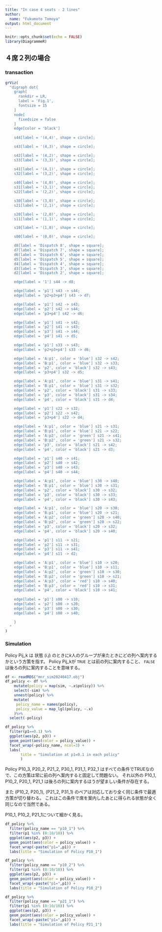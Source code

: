 ```yaml
---
title: "In case 4 seats - 2 lines"
author:
  name: "Fukumoto Tomoya"
output: html_document
---
```


```r
knitr::opts_chunk$set(echo = FALSE)
library(DiagrammeR)
```

## ４席２列の場合
### transaction

```r
grViz(
  "digraph dot{
    graph[
      rankdir = LR,
      label = 'Fig.1',
      fontsize = 15
    ]
    node[
      fixedsize = false
    ]
    edge[color = 'black']
    
    s44[label = '(4,4)', shape = circle];

    s43[label = '(4,3)', shape = circle];

    s42[label = '(4,2)', shape = circle];
    s33[label = '(3,3)', shape = circle];

    s41[label = '(4,1)', shape = circle];
    s32[label = '(3,2)', shape = circle];
    
    s40[label = '(4,0)', shape = circle];
    s31[label = '(3,1)', shape = circle];
    s22[label = '(2,2)', shape = circle];

    s30[label = '(3,0)', shape = circle];
    s21[label = '(2,1)', shape = circle];

    s20[label = '(2,0)', shape = circle];
    s11[label = '(1,1)', shape = circle];

    s10[label = '(1,0)', shape = circle];

    s00[label = '(0,0)', shape = circle];

    d8[label = 'Dispatch 8', shape = square];
    d7[label = 'Dispatch 7', shape = square];
    d6[label = 'Dispatch 6', shape = square];
    d5[label = 'Dispatch 5', shape = square];
    d4[label = 'Dispatch 4', shape = square];
    d3[label = 'Dispatch 3', shape = square];
    d2[label = 'Dispatch 2', shape = square];

    edge[label = '1'] s44 -> d8;

    edge[label = 'p1'] s43 -> s44;
    edge[label = 'p2+p3+p4'] s43 -> d7;

    edge[label = 'p1'] s42 -> s43;
    edge[label = 'p2'] s42 -> s44;
    edge[label = 'p3+p4'] s42 -> d6;

    edge[label = 'p1'] s41 -> s42;
    edge[label = 'p2'] s41 -> s43;
    edge[label = 'p3'] s41 -> s44;
    edge[label = 'p4'] s41 -> d5;

    edge[label = 'p1'] s33 -> s43;
    edge[label = 'p2+p3+p4'] s33 -> d6;

    edge[label = 'A:p1', color = 'blue'] s32 -> s42;
    edge[label = 'B:p1', color = 'blue'] s32 -> s33;
    edge[label = 'p2', color = 'black'] s32 -> s43;
    edge[label = 'p3+p4'] s32 -> d5;

    edge[label = 'A:p1', color = 'blue'] s31 -> s41;
    edge[label = 'B:p1', color = 'blue'] s31 -> s32;
    edge[label = 'p2', color = 'black'] s31 -> s33;
    edge[label = 'p3', color = 'black'] s31 -> s34;
    edge[label = 'p4', color = 'black'] s31 -> d4;

    edge[label = 'p1'] s22 -> s32;
    edge[label = 'p2'] s22 -> s42;
    edge[label = 'p3+p4'] s22 -> d4;

    edge[label = 'A:p1', color = 'blue'] s21 -> s31;
    edge[label = 'B:p1', color = 'blue'] s21 -> s22;
    edge[label = 'A:p2', color = 'green'] s21 -> s41;
    edge[label = 'B:p2', color = 'green'] s21 -> s32;
    edge[label = 'p3', color = 'black'] s21 -> s42;
    edge[label = 'p4', color = 'black'] s21 -> d3;

    edge[label = 'p1'] s40 -> s41;
    edge[label = 'p2'] s40 -> s42;
    edge[label = 'p3'] s40 -> s43;
    edge[label = 'p4'] s40 -> s44;

    edge[label = 'A:p1', color = 'blue'] s30 -> s40;
    edge[label = 'B:p1', color = 'blue'] s30 -> s31;
    edge[label = 'p2', color = 'black'] s30 -> s32;
    edge[label = 'p3', color = 'black'] s30 -> s33;
    edge[label = 'p4', color = 'black'] s30 -> s43;

    edge[label = 'A:p1', color = 'blue'] s20 -> s30;
    edge[label = 'B:p1', color = 'blue'] s20 -> s21;
    edge[label = 'A:p2', color = 'green'] s20 -> s40;
    edge[label = 'B:p2', color = 'green'] s20 -> s22;
    edge[label = 'p3', color = 'black'] s20 -> s32;
    edge[label = 'p4', color = 'black'] s20 -> s40;

    edge[label = 'p1'] s11 -> s21;
    edge[label = 'p2'] s11 -> s31;
    edge[label = 'p3'] s11 -> s41;
    edge[label = 'p4'] s11 -> d2;

    edge[label = 'A:p1', color = 'blue'] s10 -> s20;
    edge[label = 'B:p1', color = 'blue'] s10 -> s11;
    edge[label = 'A:p2', color = 'green'] s10 -> s30;
    edge[label = 'B:p2', color = 'green'] s10 -> s21;
    edge[label = 'A:p3', color = 'red'] s10 -> s40;
    edge[label = 'B:p3', color = 'red'] s10 -> s31;
    edge[label = 'p4', color = 'black'] s10 -> s41;
    
    edge[label = 'p1'] s00 -> s10;
    edge[label = 'p2'] s00 -> s20;
    edge[label = 'p3'] s00 -> s30;
    edge[label = 'p4'] s00 -> s40;

    }
  "
)
```


### Simulation
Policy Pij_k は 状態 $(i.j)$ のときに$k$人のグループが来たときにどの列へ案内するかという方策を指す。
Policy Pij_kが `TRUE` とは前の列に案内すること、 `FALSE` は後ろの列に案内することを意味する。

```r
df <- readRDS("mnr_sim20240417.obj")
df_policy <- df %>%
    mutate(policy = map(sim, ~.x$policy)) %>%
    select(-sim) %>%
    unnest(policy) %>%
    mutate(
  	 policy_name = names(policy),
  	 policy_value = map_lgl(policy, ~.x)
    )%>%
  select(-policy)
```


```r
df_policy %>%
  filter(p1==0.1) %>%
  ggplot(aes(p2, p3)) +
  geom_point(aes(color = policy_value)) +
  facet_wrap(~policy_name, ncol=3) +
  labs(
       title = "Simulation at p1=0.1 in each policy"
       )
```

Policy P10_3, P20_2, P21_2, P30_1, P31_1, P32_1 はすべての条件でTRUEなので、この方策は常に前の列へ案内すると固定して問題ない。
それ以外の P10_1, P10_2, P20_1, P21_1 は後ろの列に案内するほうが望ましい条件が存在する。

また (P10_2, P20_1), (P21_2, P31_1) のペアは対応しており全く同じ条件で最適方策が切り替わる。
これはこの条件で席を案内したあとに得られる状態が全く同じなので当然である。

P10_1, P10_2, P21_1について細かく見る。

```r

df_policy %>% 
  filter(policy_name == "p10_1") %>%
  filter(p1 %in% (0:10/10)) %>%
  ggplot(aes(p2, p3)) +
  geom_point(aes(color = policy_value)) +
  facet_wrap(~paste("p1=",p1)) +
  labs(title = "Simulation of Policy P10_1")

df_policy %>% 
  filter(policy_name == "p10_2") %>%
  filter(p1 %in% (0:10/10)) %>%
  ggplot(aes(p2, p3)) +
  geom_point(aes(color = policy_value)) +
  facet_wrap(~paste("p1=",p1)) +
  labs(title = "Simulation of Policy P10_2")

df_policy %>% 
  filter(policy_name == "p21_1") %>%
  filter(p1 %in% (0:10/10)) %>%
  ggplot(aes(p2, p3)) +
  geom_point(aes(color = policy_value)) +
  facet_wrap(~paste("p1=",p1)) +
  labs(title = "Simulation of Policy P21_1")
```
